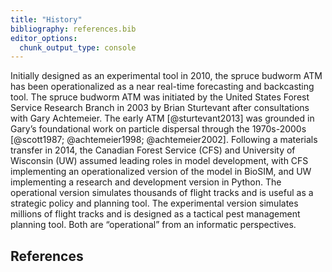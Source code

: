 ```yaml
---
title: "History"
bibliography: references.bib
editor_options: 
  chunk_output_type: console
---
```


Initially designed as an experimental tool in 2010, the spruce budworm ATM has been operationalized as a near real-time forecasting and backcasting tool.
The spruce budworm ATM was initiated by the United States Forest Service Research Branch in 2003 by Brian Sturtevant after consultations with Gary Achtemeier.
The early ATM [@sturtevant2013] was grounded in Gary's foundational work on particle dispersal through the 1970s-2000s [@scott1987; @achtemeier1998; @achtemeier2002].
Following a materials transfer in 2014, the Canadian Forest Service (CFS) and University of Wisconsin (UW) assumed leading roles in model development, with CFS implementing an operationalized version of the model in BioSIM, and UW implementing a research and development version in Python.
The operational version simulates thousands of flight tracks and is useful as a strategic policy and planning tool.
The experimental version simulates millions of flight tracks and is designed as a tactical pest management planning tool.
Both are "operational" from an informatic perspectives.

## References

<!-- bibliography is automatically generated; do not edit by hand -->

::: {#refs}
:::
